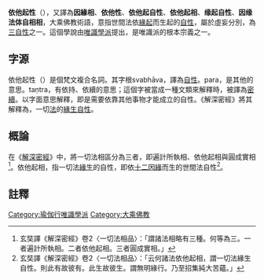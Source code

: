 '''依他起性'''（{{lang-sa|{{IAST|parataṇtra-svabhāva}}}}），又譯為'''因緣相'''、'''依他性'''、'''依他起自性'''、'''依他起相'''、'''缘起自性'''、'''因缘法体自相相'''，大乘佛教術語，意指世間法依[[緣起|緣起]]而生起的[[自性|自性]]，屬於虛妄分別，為[[三自性|三自性]]之一。這個學說由[[唯識學派|唯識學派]]提出，是唯識派的根本宗義之一。

==字源==
依他起性（{{lang-sa|{{IAST|parataṇtra-svabhāva}}}}）是個梵文複合名詞。其字根svabhāva，譯為[[自性_(佛教)|自性]]。para，是其他的意思。taṇtra，有依持、依續的意思；這個字被當成一種文類來解釋時，被譯為[[密續|密續]]。以字面意思解釋，即是需要依靠其他事物才能成立的自性。《解深密經》將其解釋為，一切[[法_(佛教)|法]]的[[緣生|緣生]][[自性_(佛教)|自性]]。

==概論==
在《[[解深密經|解深密經]]》中，將一切法相區分為三者，即遍計所執相、依他起相與圓成實相<ref>玄奘譯《解深密經》卷2〈一切法相品〉：「謂諸法相略有三種。何等為三。一者遍計所執相。二者依他起相。三者圓成實相。」</ref>。依他起相，指一切法[[緣生|緣生]]的自性，即依[[十二因緣|十二因緣]]而生的世間法自性<ref>玄奘譯《解深密經》卷2〈一切法相品〉：「云何諸法依他起相，謂一切法緣生自性。則此有故彼有。此生故彼生。謂無明緣行。乃至招集純大苦蘊。」</ref>。

==註釋==
{{reflist}}

{{唯识}}
[[Category:瑜伽行唯識學派|Category:瑜伽行唯識學派]]
[[Category:大乘佛教|Category:大乘佛教]]